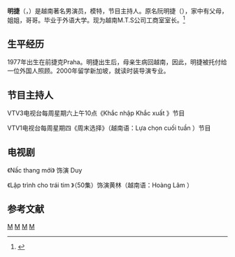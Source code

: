 '''明捷'''（{{lang-vi|Minh Tiệp}}，{{bd|1977年|||}}）是越南著名男演员，模特，节目主持人。原名阮明捷（{{lang|vi|Nguyễn Minh Tiệp}}），家中有父母，姐姐，哥哥。毕业于外语大学。现为越南M.T.S公司工商室室长。<ref>{{Cite web |url=http://baodansinh.vn/nguoi-vo-gian-di-de-tinh-va-kem-13-tuoi-cua-dien-vien-dao-hoa-minh-tiep-82020378416964.htm |title=存档副本 |accessdate=2020-07-04 |archive-date=2020-07-04 |archive-url=https://web.archive.org/web/20200704045751/http://baodansinh.vn/nguoi-vo-gian-di-de-tinh-va-kem-13-tuoi-cua-dien-vien-dao-hoa-minh-tiep-82020378416964.htm |dead-url=no }}</ref>
== 生平经历 ==
1977年出生在前捷克Praha。明捷出生后，母亲生病回越南，因此，明捷被托付给一位外国人照顾。2000年留学新加坡，就读时装导演专业。
== 节目主持人 ==
VTV3电视台每周星期六上午10点《Khắc nhập Khắc xuất 》节目

VTV1电视台每周星期四《周末选择》（越南语：Lựa chọn cuối tuần ）节目
== 电视剧 ==
《Nấc thang mới》 饰演 Duy

《Lập trình cho trái tim 》（50集）饰演黄林（越南语：Hoàng Lâm ）

[[Category:越南男演員|M]]
[[Category:越南男性模特兒|M]]
[[Category:阮姓|M]]
[[Category:电视主持人|M]]

==参考文献==
{{reflist}}